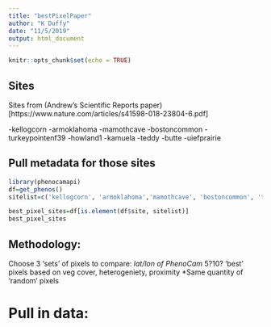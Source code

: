 ```yaml
---
title: "bestPixelPaper"
author: "K Duffy"
date: "11/5/2019"
output: html_document
---
```


```r
knitr::opts_chunk$set(echo = TRUE)
```

## Sites

Sites from (Andrew's Scientific Reports paper)[https://www.nature.com/articles/s41598-018-23804-6.pdf]

-kellogcorn
-armoklahoma
-mamothcave
-bostoncommon
-turkeypointenf39
-howland1
-kamuela
-teddy
-butte
-uiefprairie


## Pull metadata for those sites

```r
library(phenocamapi)
df=get_phenos()
sitelist=c('kellogcorn', 'armoklahoma','mamothcave', 'bostoncommon', 'turkeypointenf39', 'howland1', 'kamuela', 'teddy' , 'butte', 'uiefprairie')
```

```r
best_pixel_sites=df[is.element(df$site, sitelist)]
best_pixel_sites
```

## Methodology:

Choose 3 'sets' of pixels to compare:
*lat/lon of PhenoCam
*5?10? 'best' pixels based on veg cover, heterogeniety, proximity
*Same quantity of 'random' pixels

# Pull in data:


